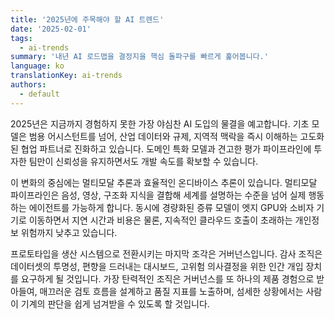 ```yaml
---
title: '2025년에 주목해야 할 AI 트렌드'
date: '2025-02-01'
tags:
  - ai-trends
summary: '내년 AI 로드맵을 결정지을 핵심 돌파구를 빠르게 훑어봅니다.'
language: ko
translationKey: ai-trends
authors:
  - default
---
```


2025년은 지금까지 경험하지 못한 가장 야심찬 AI 도입의 물결을 예고합니다. 기초 모델은 범용 어시스턴트를 넘어, 산업 데이터와 규제, 지역적 맥락을 즉시 이해하는 고도화된 협업 파트너로 진화하고 있습니다. 도메인 특화 모델과 견고한 평가 파이프라인에 투자한 팀만이 신뢰성을 유지하면서도 개발 속도를 확보할 수 있습니다.

이 변화의 중심에는 멀티모달 추론과 효율적인 온디바이스 추론이 있습니다. 멀티모달 파이프라인은 음성, 영상, 구조화 지식을 결합해 세계를 설명하는 수준을 넘어 실제 행동하는 에이전트를 가능하게 합니다. 동시에 경량화된 증류 모델이 엣지 GPU와 소비자 기기로 이동하면서 지연 시간과 비용은 물론, 지속적인 클라우드 호출이 초래하는 개인정보 위험까지 낮추고 있습니다.

프로토타입을 생산 시스템으로 전환시키는 마지막 조각은 거버넌스입니다. 감사 조직은 데이터셋의 투명성, 편향을 드러내는 대시보드, 고위험 의사결정을 위한 인간 개입 장치를 요구하게 될 것입니다. 가장 탄력적인 조직은 거버넌스를 또 하나의 제품 경험으로 받아들여, 매끄러운 검토 흐름을 설계하고 품질 지표를 노출하며, 섬세한 상황에서는 사람이 기계의 판단을 쉽게 넘겨받을 수 있도록 할 것입니다.
